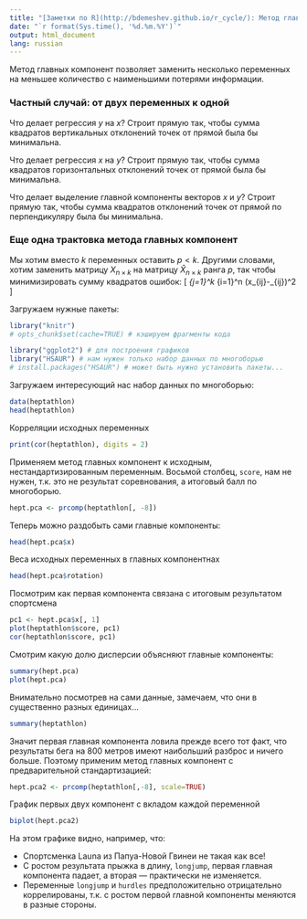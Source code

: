 ```yaml
---
title: "[Заметки по R](http://bdemeshev.github.io/r_cycle/): Метод главных компонент"
date: "`r format(Sys.time(), '%d.%m.%Y')`"
output: html_document
lang: russian
---
```


Метод главных компонент позволяет заменить несколько переменных на меньшее количество с наименьшими потерями информации.


### Частный случай: от двух переменных к одной

Что делает регрессия $y$ на $x$? Строит прямую так, чтобы сумма квадратов вертикальных отклонений точек от прямой была бы минимальна.

Что делает регрессия $x$ на $y$? Строит прямую так, чтобы сумма квадратов горизонтальных отклонений точек от прямой была бы минимальна.

Что делает выделение главной компоненты векторов $x$ и $y$? Строит прямую так, чтобы сумма квадратов отклонений точек от прямой по перпендикуляру была бы минимальна.

### Еще одна трактовка метода главных компонент

Мы хотим вместо $k$ переменных оставить $p<k$. Другими словами, хотим заменить матрицу $X_{n\times k}$ на матрицу $\hat{X}_{n\times k}$ ранга $p$, так чтобы минимизировать сумму квадратов ошибок:
\[
\min \sum_{j=1}^k \sum_{i=1}^n (x_{ij}-\hat{x}_{ij})^2
\]



Загружаем нужные пакеты:
```r
library("knitr")
# opts_chunk$set(cache=TRUE) # кэшируем фрагменты кода

library("ggplot2") # для построения графиков
library("HSAUR") # нам нужен только набор данных по многоборью
# install.packages("HSAUR") # может быть нужно установить пакеты...
```

Загружаем интересующий нас набор данных по многоборью:
```r
data(heptathlon)
head(heptathlon)
```

Корреляции исходных переменных
```r
print(cor(heptathlon), digits = 2)
```

Применяем метод главных компонент к исходным, нестандартизированным переменным. Восьмой столбец, `score`, нам не нужен, т.к. это не результат соревнования, а итоговый балл по многоборью. 
```r
hept.pca <- prcomp(heptathlon[, -8])
```

Теперь можно раздобыть сами главные компоненты:
```r
head(hept.pca$x)
```

Веса исходных переменных в главных компонентнах
```r
head(hept.pca$rotation)
```

Посмотрим как первая компонента связана с итоговым результатом спортсмена
```r
pc1 <- hept.pca$x[, 1]
plot(heptathlon$score, pc1)
cor(heptathlon$score, pc1)
```

Смотрим какую долю дисперсии объясняют главные компоненты:
```r
summary(hept.pca)
plot(hept.pca)
```

Внимательно посмотрев на сами данные, замечаем, что они в существенно разных единицах...
```r
summary(heptathlon)
```

Значит первая главная компонента ловила прежде всего тот факт, что результаты бега на 800 метров имеют наибольший разброс и ничего больше. Поэтому применим метод главных компонент с предварительной стандартизацией:
```r
hept.pca2 <- prcomp(heptathlon[,-8], scale=TRUE)
```

График первых двух компонент с вкладом каждой переменной
```r
biplot(hept.pca2)
```

На этом графике видно, например, что:

* Спортсменка Launa из Папуа-Новой Гвинеи не такая как все!
* С ростом результата прыжка в длину, `longjump`, первая главная компонента падает, а вторая --- практически не изменяется.
* Переменные `longjump` и `hurdles` предположительно отрицательно коррелированы, т.к. с ростом первой главной компоненты меняются в разные стороны.




